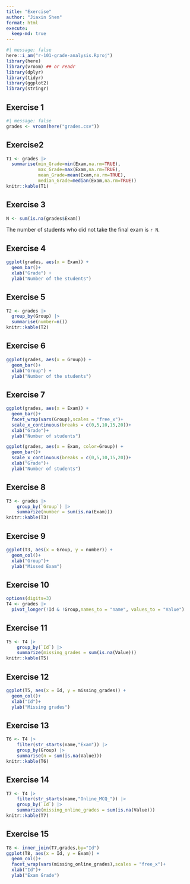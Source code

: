 ```yaml
---
title: "Exercise"
author: "Jiaxin Shen"
format: html
execute: 
  keep-md: true
---
```


```r
#| message: false
here::i_am("r-101-grade-analysis.Rproj")
library(here)
library(vroom) ## or readr
library(dplyr)
library(tidyr)
library(ggplot2)
library(stringr)
```

## Exercise 1

```r
#| message: false
grades <- vroom(here("grades.csv"))
```

## Exercise2

```r
T1 <- grades |>
  summarise(min_Grade=min(Exam,na.rm=TRUE),
            max_Grade=max(Exam,na.rm=TRUE),
            mean_Grade=mean(Exam,na.rm=TRUE),
            median_Grade=median(Exam,na.rm=TRUE))
knitr::kable(T1)
```

## Exercise 3

```r
N <- sum(is.na(grades$Exam))
```
The number of students who did not take the final exam is  `r N`.

## Exercise 4
```r
ggplot(grades, aes(x = Exam)) +
  geom_bar()+
  xlab("Grade") +
  ylab("Number of the students")
```

## Exercise 5
```r
T2 <- grades |>
  group_by(Group) |>
  summarise(number=n())
knitr::kable(T2)
```

## Exercise 6
```r
ggplot(grades, aes(x = Group)) +
  geom_bar()+
  xlab("Group") +
  ylab("Number of the students")
```

## Exercise 7
```r
ggplot(grades, aes(x = Exam)) +
  geom_bar()+
  facet_wrap(vars(Group),scales = "free_x")+
  scale_x_continuous(breaks = c(0,5,10,15,20))+
  xlab("Grade")+
  ylab("Number of students")
```

```r
ggplot(grades, aes(x = Exam, color=Group)) +
  geom_bar()+
  scale_x_continuous(breaks = c(0,5,10,15,20))+
  xlab("Grade")+
  ylab("Number of students")
```

## Exercise 8
```r
T3 <- grades |> 
    group_by(`Group`) |>
    summarize(number = sum(is.na(Exam)))
knitr::kable(T3)
```

## Exercise 9
```r
ggplot(T3, aes(x = Group, y = number)) +
  geom_col()+
  xlab("Group")+
  ylab("Missed Exam")
```

## Exercise 10
```r
options(digits=3)
T4 <- grades |>
  pivot_longer(!Id & !Group,names_to = "name", values_to = "Value")
```

## Exercise 11
```r
T5 <- T4 |> 
    group_by(`Id`) |>
    summarize(missing_grades = sum(is.na(Value)))
knitr::kable(T5)
```

## Exercise 12
```r
ggplot(T5, aes(x = Id, y = missing_grades)) +
  geom_col()+
  xlab("Id")+
  ylab("Missing grades")
```

## Exercise 13
```r
T6 <- T4 |> 
    filter(str_starts(name,"Exam")) |>
    group_by(Group) |>  
    summarise(n = sum(is.na(Value)))
knitr::kable(T6)
```

## Exercise 14
```r
T7 <- T4 |> 
    filter(str_starts(name,"Online_MCQ_")) |>
    group_by(`Id`) |>
    summarize(missing_online_grades = sum(is.na(Value)))
knitr::kable(T7)
```

## Exercise 15
```r
T8 <- inner_join(T7,grades,by="Id")
ggplot(T8, aes(x = Id, y = Exam)) +
  geom_col()+
  facet_wrap(vars(missing_online_grades),scales = "free_x")+
  xlab("Id")+
  ylab("Exam Grade")
```
